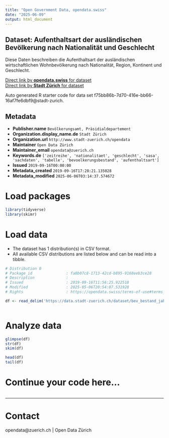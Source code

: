 ```yaml
---
title: "Open Government Data, opendata.swiss"
date: "2025-06-09"
output: html_document
---
```


## Dataset: Aufenthaltsart der ausländischen Bevölkerung nach Nationalität und Geschlecht

Diese Daten beschreiben die Aufenthaltsart der ausländischen wirtschaftlichen Wohnbevölkerung nach Nationalität, Region, Kontinent und Geschlecht.

[Direct link by **opendata.swiss** for dataset](https://opendata.swiss/de/dataset/aufenthaltsart-der-auslandischen-bevolkerung-nach-nationalitat-und-geschlecht-seit-1993)<br>
[Direct link by **Stadt Zürich** for dataset](https://data.stadt-zuerich.ch/dataset/bev_bestand_jahr_nationalitaet_aufenthaltsart_geschl_od3371)

Auto generated R starter code for data set f75bb86b-7d70-416e-bb66-16af7fe6dbf9@stadt-zurich.

## Metadata

- **Publisher.name** `Bevölkerungsamt, Präsidialdepartement`
- **Organization.display_name.de** `Stadt Zürich`
- **Organization.url** `http://www.stadt-zuerich.ch/opendata`
- **Maintainer** `Open Data Zürich`
- **Maintainer_email** `opendata@zuerich.ch`
- **Keywords.de** `['zeitreihe', 'nationalitaet', 'geschlecht', 'sasa', 'sachdaten', 'tabelle', 'bevoelkerungsbestand', 'aufenthaltsart']`
- **Issued** `2019-09-16T00:00:00`
- **Metadata_created** `2019-09-16T17:28:21.135028`
- **Metadata_modified** `2025-06-06T03:14:37.574672`


# Load packages

```r

library(tidyverse)
library(skimr)

```

# Load data

-   The dataset has 1 distribution(s) in CSV format.
-   All available CSV distributions are listed below and can be read into a tibble.

```r

# Distribution 0
# Package_id               : fa8b07c8-1713-42cd-b895-9168eeb3ce28
# Description              : 
# Issued                   : 2019-09-16T11:56:25.922518
# Modified                 : 2025-05-06T20:54:07.531928
# Rights                   : https://opendata.swiss/terms-of-use#terms_open

df <- read_delim('https://data.stadt-zuerich.ch/dataset/bev_bestand_jahr_nationalitaet_aufenthaltsart_geschl_od3371/download/BEV337OD3371.csv')



```

# Analyze data

```r

glimpse(df)
str(df)
skim(df)

head(df)
tail(df)

```

# Continue your code here...

```r

```

------------------------------------------------------------------------

# Contact

opendata@zuerich.ch | Open Data Zürich
